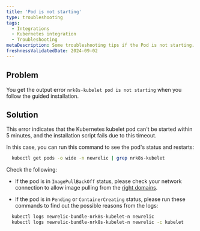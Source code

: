 ```yaml
---
title: 'Pod is not starting'
type: troubleshooting
tags:
  - Integrations
  - Kubernetes integration
  - Troubleshooting
metaDescription: Some troubleshooting tips if the Pod is not starting.
freshnessValidatedDate: 2024-09-02
---
```


## Problem

You get the output error `nrk8s-kubelet pod is not starting` when you follow the guided installation.

## Solution

This error indicates that the Kubernetes kubelet pod can't be started within 5 minutes, and the installation script fails due to this timeout.

In this case, you can run this command to see the pod's status and restarts:

  ```bash
    kubectl get pods -o wide -n newrelic | grep nrk8s-kubelet
  ```

Check the following:

  * If the pod is in `ImagePullBackOff` status, please check your network connection to allow image pulling from the [right domains](/docs/new-relic-solutions/get-started/networks).

  
  * If the pod is in `Pending` or `ContainerCreating` status, please run these commands to find out the possible reasons from the logs:

  ```bash
    kubectl logs newrelic-bundle-nrk8s-kubelet-n newrelic
    kubectl logs newrelic-bundle-nrk8s-kubelet-n newrelic -c kubelet
  ```

